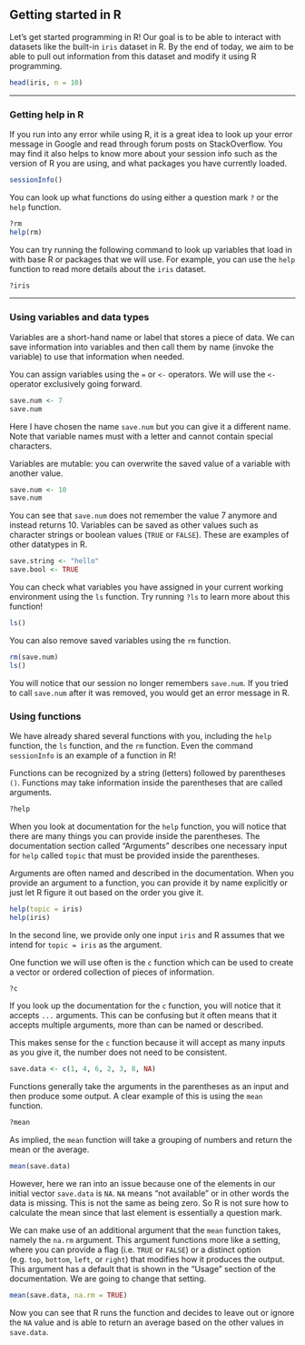 ## Getting started in R

Let's get started programming in R! Our goal is to be able to interact with datasets like the built-in `iris` dataset in R. By the end of today, we aim to be able to pull out information from this dataset and modify it using R programming.

```r
head(iris, n = 10)
```

------

### Getting help in R

If you run into any error while using R, it is a great idea to look up your error message in Google and read through forum posts on StackOverflow. You may find it also helps to know more about your session info such as the version of R you are using, and what packages you have currently loaded.

```r
sessionInfo()
```

You can look up what functions do using either a question mark `?` or the `help` function.

```r
?rm
help(rm)
```

You can try running the following command to look up variables that load in with base R or packages that we will use. For example, you can use the `help` function to read more details about the `iris` dataset.

```r
?iris
```

------

### Using variables and data types

Variables are a short-hand name or label that stores a piece of data. We can save information into variables and then call them by name (invoke the variable) to use that information when needed.

You can assign variables using the `=` or `<-` operators. We will use the `<-` operator exclusively going forward.

```r
save.num <- 7
save.num
```

Here I have chosen the name `save.num` but you can give it a different name. Note that variable names must with a letter and cannot contain special characters.

Variables are mutable: you can overwrite the saved value of a variable with another value.

```r
save.num <- 10
save.num
```

You can see that `save.num` does not remember the value 7 anymore and instead returns 10. Variables can be saved as other values such as character strings or boolean values (`TRUE` or `FALSE`). These are examples of other datatypes in R.

```r
save.string <- "hello"
save.bool <- TRUE
```

You can check what variables you have assigned in your current working environment using the `ls` function. Try running `?ls` to learn more about this function!

```r
ls()
```

You can also remove saved variables using the `rm` function.

```r
rm(save.num)
ls()
```

You will notice that our session no longer remembers `save.num`. If you tried to call `save.num` after it was removed, you would get an error message in R.

### Using functions

We have already shared several functions with you, including the `help` function, the `ls` function, and the `rm` function. Even the command `sessionInfo` is an example of a function in R!

Functions can be recognized by a string (letters) followed by parentheses `()`. Functions may take information inside the parentheses that are called arguments.

```r
?help
```

When you look at documentation for the `help` function, you will notice that there are many things you can provide inside the parentheses. The documentation section called "Arguments" describes one necessary input for `help` called `topic` that must be provided inside the parentheses.

Arguments are often named and described in the documentation. When you provide an argument to a function, you can provide it by name explicitly or just let R figure it out based on the order you give it.

```r
help(topic = iris)
help(iris)
```

In the second line, we provide only one input `iris` and R assumes that we intend for `topic = iris` as the argument.

One function we will use often is the `c` function which can be used to create a vector or ordered collection of pieces of information. 

```r
?c
```

If you look up the documentation for the `c` function, you will notice that it accepts `...` arguments. This can be confusing but it often means that it accepts multiple arguments, more than can be named or described. 

This makes sense for the `c` function because it will accept as many inputs as you give it, the number does not need to be consistent.

```r
save.data <- c(1, 4, 6, 2, 3, 8, NA)
```

Functions generally take the arguments in the parentheses as an input and then produce some output. A clear example of this is using the `mean` function.

```r
?mean
```

As implied, the `mean` function will take a grouping of numbers and return the mean or the average.

```r
mean(save.data)
```

However, here we ran into an issue because one of the elements in our initial vector `save.data` is `NA`. `NA` means "not available" or in other words the data is missing. This is not the same as being zero. So R is not sure how to calculate the mean since that last element is essentially a question mark.

We can make use of an additional argument that the `mean` function takes, namely the `na.rm` argument. This argument functions more like a setting, where you can provide a flag (i.e. `TRUE` or `FALSE`) or a distinct option (e.g. `top`, `bottom`, `left`, or `right`) that modifies how it produces the output. This argument has a default that is shown in the "Usage" section of the documentation. We are going to change that setting.

```r
mean(save.data, na.rm = TRUE)
```

Now you can see that R runs the function and decides to leave out or ignore the `NA` value and is able to return an average based on the other values in `save.data`.
